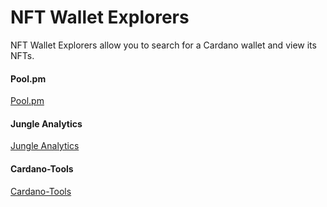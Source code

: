# NFT Wallet Explorers

NFT Wallet Explorers allow you to search for a Cardano wallet and view its NFTs. 

#### Pool.pm
[Pool.pm](https://pool.pm/nfts)

#### Jungle Analytics
[Jungle Analytics](https://www.jngl.io/)

#### Cardano-Tools
[Cardano-Tools](https://cardano-tools.io/my)